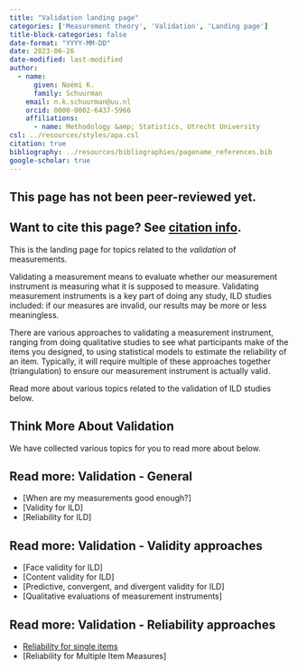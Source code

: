 ```yaml
---
title: "Validation landing page"
categories: ['Measurement theory', 'Validation', 'Landing page']
title-block-categories: false
date-format: "YYYY-MM-DD"
date: 2023-06-26
date-modified: last-modified
author:
  - name:
      given: Noémi K.
      family: Schuurman
    email: n.k.schuurman@uu.nl
    orcid: 0000-0002-6437-5966
    affiliations:
      - name: Methodology &amp; Statistics, Utrecht University
csl: ../resources/styles/apa.csl
citation: true
bibliography: ../resources/bibliographies/pagename_references.bib
google-scholar: true
---
```


::: callout-caution
## This page has not been peer-reviewed yet.
:::

::: callout-note
## Want to cite this page? See [citation info](validation.html#citation).
:::

This is the landing page for topics related to the <i> validation </i> of measurements.

Validating a measurement means to evaluate whether our measurement instrument is measuring what it is supposed to measure. Validating measurement instruments is a key part of doing any study, ILD studies included: if our measures are invalid, our results may be more or less meaningless. 

There are various approaches to validating a measurement instrument, ranging from doing qualitative studies to see what participants make of the items you designed, to using statistical models to estimate the reliability of an item. Typically, it will require multiple of these approaches together (triangulation) to ensure our measurement instrument is actually valid. 

Read more about various topics related to the validation of ILD studies below.

## Think More About Validation

We have collected various topics for you to read more about below.

::: {.callout-note collapse="false"}
## Read more: Validation - General
-   [When are my measurements good enough?]
-   [Validity for ILD]
-   [Reliability for ILD]
:::

::: {.callout-note collapse="false"}
## Read more: Validation - Validity approaches
-   [Face validity for ILD]
-   [Content validity for ILD]
-   [Predictive, convergent, and divergent validity for ILD]
-   [Qualitative evaluations of measurement instruments]
:::

::: {.callout-note collapse="false"}
## Read more: Validation - Reliability approaches
-   [Reliability for single items](validation\reliability-single-item-measures.qmd)
-   [Reliability for Multiple Item Measures]
:::



<!--  

# Practical Considerations

The following practical considerations are also important for the decision about validation, but are not considered further on this website.

-   Practical consideration 1.-->
